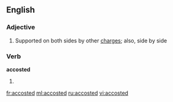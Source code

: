 ==English==

===Adjective===
{{en-adj|-}}
# {{heraldry}} Supported on both sides by other [[charge]]s; also, side by side

===Verb===
'''accosted'''

# {{past of|[[accost]]}}

[[fr:accosted]]
[[ml:accosted]]
[[ru:accosted]]
[[vi:accosted]]